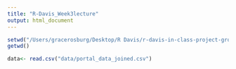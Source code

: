 ```yaml
---
title: "R-Davis_Week3lecture"
output: html_document
---
```



```r
setwd("/Users/gracerosburg/Desktop/R Davis/r-davis-in-class-project-grosburgfrancot/data")
getwd()
```



```r
data<- read.csv("data/portal_data_joined.csv")
```

